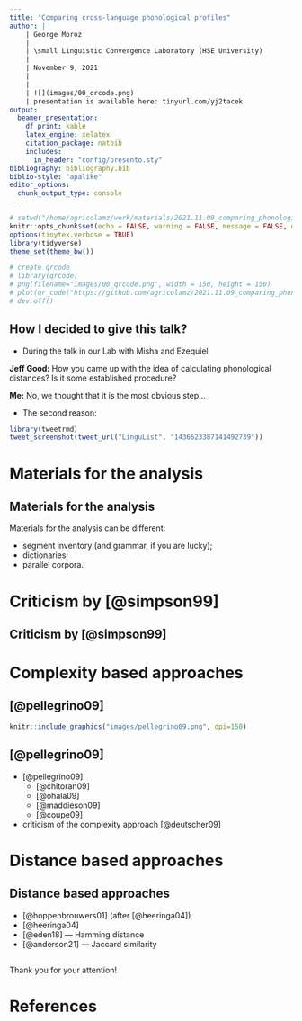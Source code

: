 ```yaml
---
title: "Comparing cross-language phonological profiles"
author: |
    | George Moroz
    | 
    | \small Linguistic Convergence Laboratory (HSE University)
    |
    | November 9, 2021
    |
    |
    | ![](images/00_qrcode.png)
    | presentation is available here: tinyurl.com/yj2tacek
output: 
  beamer_presentation:
    df_print: kable
    latex_engine: xelatex
    citation_package: natbib
    includes:
      in_header: "config/presento.sty"
bibliography: bibliography.bib
biblio-style: "apalike"
editor_options: 
  chunk_output_type: console
---
```


```r
# setwd("/home/agricolamz/work/materials/2021.11.09_comparing_phonological_profiles")
knitr::opts_chunk$set(echo = FALSE, warning = FALSE, message = FALSE, dev='cairo_pdf')
options(tinytex.verbose = TRUE)
library(tidyverse)
theme_set(theme_bw())

# create qrcode
# library(qrcode)
# png(filename="images/00_qrcode.png", width = 150, height = 150)
# plot(qr_code("https://github.com/agricolamz/2021.11.09_comparing_phonological_profiles/raw/master/2021.11.09_comparing_phonological_profiles.pdf"))
# dev.off()
```

[//]: # (Simpson, A. P. (1999) Fundamental problems in comparative phonetics and phonology. does UPSID help to solve them видео про энтропию [Ackerman, Molouf 2013] https://www.youtube.com/watch?v=lr2wyyKCRRM)

## How I decided to give this talk?

* During the talk in our Lab with Misha and Ezequiel

**Jeff Good:** How you came up with the idea of calculating phonological distances? Is it some established procedure?

**Me:** No, we thought that it is the most obvious step... \pause

* The second reason:

```r
library(tweetrmd)
tweet_screenshot(tweet_url("LinguList", "1436623387141492739"))
```

#  Materials for the analysis

##  Materials for the analysis

Materials for the analysis can be different:

* segment\footnote[frame]{Lets leave the phonology vs. phonetics debate aside.} inventory (and grammar, if you are lucky);
* dictionaries;
* parallel corpora.

# Criticism by [@simpson99]

## Criticism by [@simpson99]

#  Complexity based approaches

## [@pellegrino09]

```r
knitr::include_graphics("images/pellegrino09.png", dpi=150)
```

## [@pellegrino09]

* [@pellegrino09]
    * [@chitoran09]
    * [@ohala09]
    * [@maddieson09]
    * [@coupe09]
* criticism of the complexity approach [@deutscher09]

#  Distance based approaches

## Distance based approaches

* [@hoppenbrouwers01] (after [@heeringa04])
* [@heeringa04]
* [@eden18] --- Hamming distance
* [@anderson21] --- Jaccard similarity

## {}

\LARGE Thank you for your attention!

# References {.allowframebreaks}
